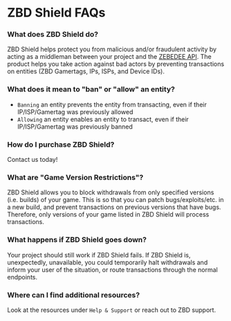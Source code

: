 # ZBD Shield FAQs

### What does ZBD Shield do?[​](#what-does-zbd-shield-do "Direct link to heading")

ZBD Shield helps protect you from malicious and/or fraudulent activity by acting as a middleman between your project and the [ZEBEDEE API](/docs/zebedee-api/overview). The product helps you take action against bad actors by preventing transactions on entities (ZBD Gamertags, IPs, ISPs, and Device IDs).

### What does it mean to "ban" or "allow" an entity?[​](#what-does-it-mean-to-ban-or-allow-an-entity "Direct link to heading")

*   `Banning` an entity prevents the entity from transacting, even if their IP/ISP/Gamertag was previously allowed
*   `Allowing` an entity enables an entity to transact, even if their IP/ISP/Gamertag was previously banned

### How do I purchase ZBD Shield?[​](#how-do-i-purchase-zbd-shield "Direct link to heading")

Contact us today!

### What are "Game Version Restrictions"?[​](#what-are-game-version-restrictions "Direct link to heading")

ZBD Shield allows you to block withdrawals from only specified versions (i.e. builds) of your game. This is so that you can patch bugs/exploits/etc. in a new build, and prevent transactions on previous versions that have bugs. Therefore, only versions of your game listed in ZBD Shield will process transactions.

### What happens if ZBD Shield goes down?[​](#what-happens-if-zbd-shield-goes-down "Direct link to heading")

Your project should still work if ZBD Shield fails. If ZBD Shield is, unexpectedly, unavailable, you could temporarily halt withdrawals and inform your user of the situation, or route transactions through the normal endpoints.

### Where can I find additional resources?[​](#where-can-i-find-additional-resources "Direct link to heading")

Look at the resources under `Help & Support` or reach out to ZBD support.